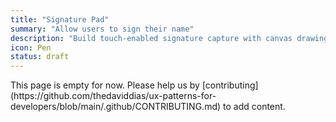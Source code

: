 ```yaml
---
title: "Signature Pad"
summary: "Allow users to sign their name"
description: "Build touch-enabled signature capture with canvas drawing and validation features."
icon: Pen
status: draft
---
```


<Callout type="warning">
  This page is empty for now. Please help us by
  [contributing](https://github.com/thedaviddias/ux-patterns-for-developers/blob/main/.github/CONTRIBUTING.md)
  to add content.
</Callout>
